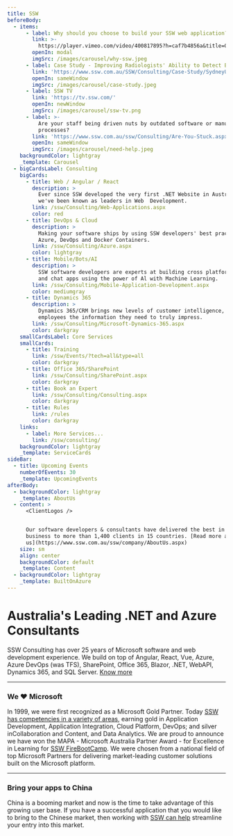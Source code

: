 ```yaml
---
title: SSW
beforeBody:
  - items:
      - label: Why should you choose to build your SSW web application?
        link: >-
          https://player.vimeo.com/video/400817895?h=caf7b4856a&title=0&byline=0&portrait=0&playsinline=0&autoplay=1&autopause=0&app_id=122963
        openIn: modal
        imgSrc: /images/carousel/why-ssw.jpeg
      - label: Case Study - Improving Radiologists' Ability to Detect Breast Cancer
        link: 'https://www.ssw.com.au/SSW/Consulting/Case-Study/SydneyUni.aspx'
        openIn: sameWindow
        imgSrc: /images/carousel/case-study.jpeg
      - label: SSW TV
        link: 'https://tv.ssw.com/'
        openIn: newWindow
        imgSrc: /images/carousel/ssw-tv.png
      - label: >-
          Are your staff being driven nuts by outdated software or manual
          processes?
        link: 'https://www.ssw.com.au/ssw/Consulting/Are-You-Stuck.aspx'
        openIn: sameWindow
        imgSrc: /images/carousel/need-help.jpeg
    backgroundColor: lightgray
    _template: Carousel
  - bigCardsLabel: Consulting
    bigCards:
      - title: Web / Angular / React
        description: >
          Ever since SSW developed the very first .NET Website in Australia,
          we've been known as leaders in Web  Development.
        link: /ssw/Consulting/Web-Applications.aspx
        color: red
      - title: DevOps & Cloud
        description: >
          Making your software ships by using SSW developers' best practices in
          Azure, DevOps and Docker Containers.
        link: /ssw/Consulting/Azure.aspx
        color: lightgray
      - title: Mobile/Bots/AI
        description: >
          SSW software developers are experts at building cross platform mobile
          and chat apps using the power of Al with Machine Learning.
        link: /ssw/Consulting/Mobile-Application-Development.aspx
        color: mediumgray
      - title: Dynamics 365
        description: >
          Dynamics 365/CRM brings new levels of customer intelligence, providing
          employees the information they need to truly impress.
        link: /ssw/Consulting/Microsoft-Dynamics-365.aspx
        color: darkgray
    smallCardsLabel: Core Services
    smallCards:
      - title: Training
        link: /ssw/Events/?tech=all&type=all
        color: darkgray
      - title: Office 365/SharePoint
        link: /ssw/Consulting/SharePoint.aspx
        color: darkgray
      - title: Book an Expert
        link: /ssw/Consulting/Consulting.aspx
        color: darkgray
      - title: Rules
        link: /rules
        color: darkgray
    links:
      - label: More Services...
        link: /ssw/consulting/
    backgroundColor: lightgray
    _template: ServiceCards
sideBar:
  - title: Upcoming Events
    numberOfEvents: 30
    _template: UpcomingEvents
afterBody:
  - backgroundColor: lightgray
    _template: AboutUs
  - content: >
      <ClientLogos />


      Our software developers & consultants have delivered the best in the
      business to more than 1,400 clients in 15 countries. [Read more about
      us](https://www.ssw.com.au/ssw/company/AboutUs.aspx)
    size: sm
    align: center
    backgroundColor: default
    _template: Content
  - backgroundColor: lightgray
    _template: BuiltOnAzure
---
```


# Australia's Leading .NET and Azure Consultants

SSW Consulting has over 25 years of Microsoft software and web development experience. We build on top of Angular, React, Vue, Azure, Azure DevOps (was TFS), SharePoint, Office 365, Blazor, .NET, WebAPI, Dynamics 365, and SQL Server. [Know more](/about)

***

### We ❤️ Microsoft

In 1999, we were first recognized as a Microsoft Gold Partner. Today [SSW has competencies in a variety of areas](https://www.ssw.com.au/ssw/company/awards/), earning gold in Application Development, Application Integration, Cloud Platform, DevOps; and silver inCollaboration and Content, and Data Analytics.
We are proud to announce we have won the MAPA - Microsoft Australia Partner Award - for Excellence in Learning for [SSW FireBootCamp](https://www.firebootcamp.com/).
We were chosen from a national field of top Microsoft Partners for delivering market-leading customer solutions built on the Microsoft platform.

<CustomImage src="/images/logos/SSW-Microsoft-Partner-Logo-21.png" altText="Microsoft Partner Logo" height={55} width={128} />
<CustomImage src="/images/logos/ssw-mapa.jpg" altText="Microsoft Australia Partner Award" height={63} width={128} />

***

### Bring your apps to China <CustomImage src="/images/logos/china-flag.svg" altText="Chinese Flag" height={25} width={30} />


China is a booming market and now is the time to take advantage of this growing user base. If you have a successful application that you would like to bring to the Chinese market, then working with [SSW can help](https://www.ssw.com.au/ssw/Consulting/Chinafy-App.aspx) streamline your entry into this market.

